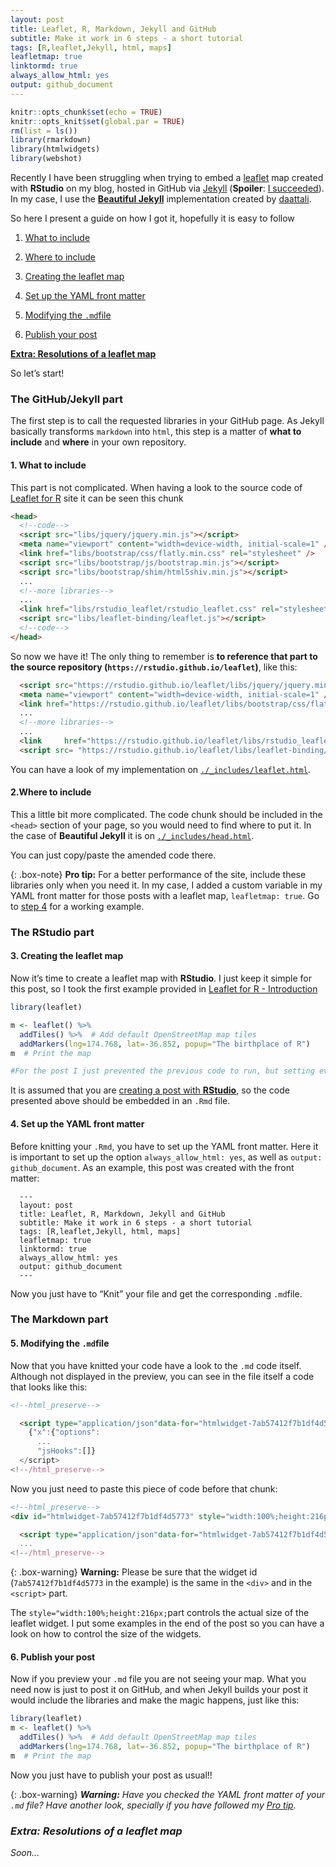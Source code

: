 ```yaml
---
layout: post
title: Leaflet, R, Markdown, Jekyll and GitHub
subtitle: Make it work in 6 steps - a short tutorial
tags: [R,leaflet,Jekyll, html, maps]
leafletmap: true
linktormd: true
always_allow_html: yes
output: github_document
---
```


```r

knitr::opts_chunk$set(echo = TRUE)
knitr::opts_knit$set(global.par = TRUE)
rm(list = ls())
library(rmarkdown)
library(htmlwidgets)
library(webshot)
```

Recently I have been struggling when trying to embed a [leaflet](https://rstudio.github.io/leaflet) map created with **RStudio** on my blog, hosted in GitHub via [Jekyll](https://jekyllrb.com) (**Spoiler**: [I succeeded](https://dieghernan.github.io/2019-133-Where-in-the-world)). In my case, I use the [**Beautiful Jekyll**](https://deanattali.com/beautiful-jekyll/getstarted/) implementation created by [daattali](https://github.com/daattali).

So here I present a guide on how I got it, hopefully it is easy to follow


1. [What to include](#step1)

2. [Where to include](#step2)

3. [Creating the leaflet map](#step3)

4. [Set up the YAML front matter](#step4)

5. [Modifying the `.md`file](#step5)

6. [Publish your post](#step6)

**[Extra: Resolutions of a leaflet map](#extra)**

So let's start!
 
### The GitHub/Jekyll part  <a name="gitjek"></a>
 
The first step is to call the requested libraries in your GitHub page. As Jekyll basically transforms `markdown` into `html`, this step is a matter of **what to include** and **where** in your own repository.
 
 
#### 1. What to include <a name="step1"></a>

This part is not complicated. When having a look to the source code of [Leaflet for R](https://rstudio.github.io/leaflet/) site it can be seen this chunk
 
```html
<head>
  <!--code-->
  <script src="libs/jquery/jquery.min.js"></script>
  <meta name="viewport" content="width=device-width, initial-scale=1" />
  <link href="libs/bootstrap/css/flatly.min.css" rel="stylesheet" />
  <script src="libs/bootstrap/js/bootstrap.min.js"></script>
  <script src="libs/bootstrap/shim/html5shiv.min.js"></script>
  ...
  <!--more libraries-->
  ...
  <link href="libs/rstudio_leaflet/rstudio_leaflet.css" rel="stylesheet" />
  <script src="libs/leaflet-binding/leaflet.js"></script>
  <!--code-->
</head>
```

So now we have it! The only thing to remember is **to reference that part to the source repository (`https://rstudio.github.io/leaflet`)**, like this:

```html
  <script src="https://rstudio.github.io/leaflet/libs/jquery/jquery.min.js"></script>
  <meta name="viewport" content="width=device-width, initial-scale=1" />
  <link href="https://rstudio.github.io/leaflet/libs/bootstrap/css/flatly.min.css" rel="stylesheet" />
  ...
  <!--more libraries-->
  ...
  <link 	href="https://rstudio.github.io/leaflet/libs/rstudio_leaflet/rstudio_leaflet.css" rel="stylesheet" />
  <script src= "https://rstudio.github.io/leaflet/libs/leaflet-binding/leaflet.js"></script>
```

You can have a look of my implementation on [`./_includes/leaflet.html`](https://github.com/dieghernan/dieghernan.github.io/blob/master/_includes/leaflet.html).

#### 2.Where to include <a name="step2"></a>

This a little bit more complicated. The code chunk should be included in the `<head>` section of your page, so you would need to find where to put it. In the case of **Beautiful Jekyll** it is on [`./_includes/head.html`](https://github.com/dieghernan/dieghernan.github.io/blob/master/_includes/head.html).

You can just copy/paste the amended code there.

{: .box-note}
**<i class="fa fa-star"></i> Pro tip:** For a better performance of the site, include these libraries only when you need it. In my case, I added a custom variable in my YAML front matter for those posts with a leaflet map, `leafletmap: true`. Go to [step 4](#step4) for a working example.

### The RStudio part <a name="rstudio"></a>


#### 3. Creating the leaflet map <a name="step3"></a>

Now it's time to create a leaflet map with **RStudio**. I just keep it simple for this post, so I took the first example provided in [Leaflet for R - Introduction](https://rstudio.github.io/leaflet/)

```r
library(leaflet)

m <- leaflet() %>%
  addTiles() %>%  # Add default OpenStreetMap map tiles
  addMarkers(lng=174.768, lat=-36.852, popup="The birthplace of R")
m  # Print the map
```

```r
#For the post I just prevented the previous code to run, but setting eval=TRUE would produce the desired results.

```

It is assumed that you are [creating a post with **RStudio**](https://rmarkdown.rstudio.com/authoring_quick_tour.html#rendering_output), so the code presented above should be embedded in an `.Rmd` file.

#### 4. Set up the YAML front matter <a name="step4"></a>

Before knitting your `.Rmd`, you have to set up the YAML front matter. Here it is important to set up the option `always_allow_html: yes`, as well as `output: github_document`. As an example, this post was created with the front matter:

```
  ---
  layout: post
  title: Leaflet, R, Markdown, Jekyll and GitHub
  subtitle: Make it work in 6 steps - a short tutorial
  tags: [R,leaflet,Jekyll, html, maps]
  leafletmap: true
  linktormd: true
  always_allow_html: yes
  output: github_document
  ---

```
Now you just have to "Knit" your file and get the corresponding `.md`file.

### The Markdown part <a name="#md"></a>

#### 5. Modifying the `.md`file  <a name="step5"></a>

Now that you have knitted your code have a look to the `.md` code itself. Although not displayed in the preview, you can see in the file itself a code that looks like this:

```html
<!--html_preserve-->

  <script type="application/json"data-for="htmlwidget-7ab57412f7b1df4d5773">
    {"x":{"options":
      ...
      "jsHooks":[]}
  </script>
<!--/html_preserve-->
```

Now you just need to paste this piece of code before that chunk:
```html
<!--html_preserve-->
<div id="htmlwidget-7ab57412f7b1df4d5773" style="width:100%;height:216px;" class="leaflet html-widget"></div>

  <script type="application/json"data-for="htmlwidget-7ab57412f7b1df4d5773">
  ...
<!--/html_preserve-->
```

{: .box-warning}
**<i class="fa fa-exclamation-triangle"></i> Warning:** Please be sure that the widget id (`7ab57412f7b1df4d5773` in the example) is the same in the `<div>` and in the `<script>` part.

The `style="width:100%;height:216px;`part controls the actual size of the leaflet widget. I put some examples in the end of the post so you can have a look on how to control the size of the widgets.

#### 6. Publish your post <a name="step6"></a>

Now if you preview your `.md` file you are not seeing your map. What you need now is just to post it on GitHub, and when Jekyll builds your post it would include the libraries and make the magic happens, just like this:

```r
library(leaflet)
m <- leaflet() %>%
  addTiles() %>%  # Add default OpenStreetMap map tiles
  addMarkers(lng=174.768, lat=-36.852, popup="The birthplace of R")
m  # Print the map
```






Now you just have to publish your post as usual!!

{: .box-warning}
**<i class="fa .fa-exclamation-triangle"> Warning:** Have you checked the YAML front matter of your `.md` file? Have another look, specially if you have followed my [Pro tip](#step2).


### Extra: Resolutions of a leaflet map <a name="#extra"></a>

Soon...
